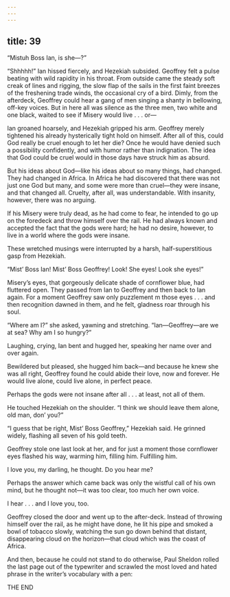 ```yaml
---
---
---
```

title: 39
---




“Mistuh Boss Ian, is she—?”

“Shhhhh!” Ian hissed fiercely, and Hezekiah subsided. Geoffrey felt a pulse beating with wild rapidity in his throat. From outside came the steady soft creak of lines and rigging, the slow flap of the sails in the first faint breezes of the freshening trade winds, the occasional cry of a bird. Dimly, from the afterdeck, Geoffrey could hear a gang of men singing a shanty in bellowing, off-key voices. But in here all was silence as the three men, two white and one black, waited to see if Misery would live . . . or—

Ian groaned hoarsely, and Hezekiah gripped his arm. Geoffrey merely tightened his already hysterically tight hold on himself. After all of this, could God really be cruel enough to let her die? Once he would have denied such a possibility confidently, and with humor rather than indignation. The idea that God could be cruel would in those days have struck him as absurd.

But his ideas about God—like his ideas about so many things, had changed. They had changed in Africa. In Africa he had discovered that there was not just one God but many, and some were more than cruel—they were insane, and that changed all. Cruelty, after all, was understandable. With insanity, however, there was no arguing.

If his Misery were truly dead, as he had come to fear, he intended to go up on the foredeck and throw himself over the rail. He had always known and accepted the fact that the gods were hard; he had no desire, however, to live in a world where the gods were insane.

These wretched musings were interrupted by a harsh, half-superstitious gasp from Hezekiah.

“Mist’ Boss Ian! Mist’ Boss Geoffrey! Look! She eyes! Look she eyes!”

Misery’s eyes, that gorgeously delicate shade of cornflower blue, had fluttered open. They passed from Ian to Geoffrey and then back to Ian again. For a moment Geoffrey saw only puzzlement m those eyes . . . and then recognition dawned in them, and he felt, gladness roar through his soul.

“Where am I?” she asked, yawning and stretching. “Ian—Geoffrey—are we at sea? Why am I so hungry?”

Laughing, crying, Ian bent and hugged her, speaking her name over and over again.

Bewildered but pleased, she hugged him back—and because he knew she was all right, Geoffrey found he could abide their love, now and forever. He would live alone, could live alone, in perfect peace.

Perhaps the gods were not insane after all . . . at least, not all of them.

He touched Hezekiah on the shoulder. “I think we should leave them alone, old man, don’ you?”

“I guess that be right, Mist’ Boss Geoffrey,” Hezekiah said. He grinned widely, flashing all seven of his gold teeth.

Geoffrey stole one last look at her, and for just a moment those cornflower eyes flashed his way, warming him, filling him. Fulfilling him.

I love you, my darling, he thought. Do you hear me?

Perhaps the answer which came back was only the wistful call of his own mind, but he thought not—it was too clear, too much her own voice.

I hear . . . and I love you, too.

Geoffrey closed the door and went up to the after-deck. Instead of throwing himself over the rail, as he might have done, he lit his pipe and smoked a bowl of tobacco slowly, watching the sun go down behind that distant, disappearing cloud on the horizon—that cloud which was the coast of Africa.

And then, because he could not stand to do otherwise, Paul Sheldon rolled the last page out of the typewriter and scrawled the most loved and hated phrase in the writer’s vocabulary with a pen:

THE END